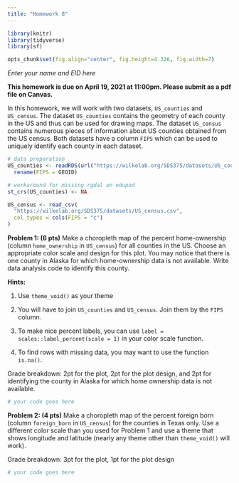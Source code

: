 ```yaml
---
title: "Homework 8"
---
```


```r
library(knitr)
library(tidyverse)
library(sf)

opts_chunk$set(fig.align="center", fig.height=4.326, fig.width=7)
```

*Enter your name and EID here*

**This homework is due on April 19, 2021 at 11:00pm. Please submit as a pdf file on Canvas.**

In this homework, we will work with two datasets, `US_counties` and `US_census`. The dataset `US_counties` contains the geometry of each county in the US and thus can be used for drawing maps. The dataset `US_census` contains numerous pieces of information about US counties obtained from the US census. Both datasets have a column `FIPS` which can be used to uniquely identify each county in each dataset.

```r
# data preparation
US_counties <- readRDS(url("https://wilkelab.org/SDS375/datasets/US_counties.rds")) %>%
  rename(FIPS = GEOID)

# workaround for missing rgdal on edupod
st_crs(US_counties) <- NA

US_census <- read_csv(
  "https://wilkelab.org/SDS375/datasets/US_census.csv",
  col_types = cols(FIPS = "c")
)
```

**Problem 1: (6 pts)** Make a choropleth map of the percent home-ownership (column `home_ownership` in `US_census`) for all counties in the US. Choose an appropriate color scale and design for this plot. You may notice that there is one county in Alaska for which home-ownership data is not available. Write data analysis code to identify this county.

**Hints:**

1. Use `theme_void()` as your theme

2. You will have to join `US_counties` and `US_census`. Join them by the `FIPS` column.

3. To make nice percent labels, you can use `label = scales::label_percent(scale = 1)` in your color scale function.

4. To find rows with missing data, you may want to use the function `is.na()`.

Grade breakdown: 2pt for the plot, 2pt for the plot design, and 2pt for identifying the county in Alaska for which home ownership data is not available.

```r
# your code goes here
```

**Problem 2: (4 pts)** Make a choropleth map of the percent foreign born (column `foreign_born` in `US_census`) for the counties in Texas only. Use a different color scale than you used for Problem 1 and use a theme that shows longitude and latitude (nearly any theme other than `theme_void()` will work).

Grade breakdown: 3pt for the plot, 1pt for the plot design

```r
# your code goes here
```


